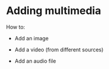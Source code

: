 # Adding multimedia

How to:

-   Add an image

-   Add a video (from different sources)

-   Add an audio file
